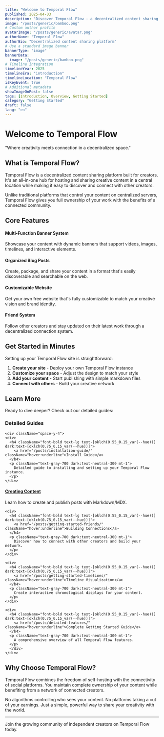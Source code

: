 ```yaml
---
title: "Welcome to Temporal Flow"
published: 2025-04-03
description: "Discover Temporal Flow - a decentralized content sharing platform designed for creative individuals."
image: "/posts/generic/bamboo.png"
# Custom author profile
avatarImage: "/posts/generic/avatar.png"
authorName: "Temporal Flow"
authorBio: "Decentralized content sharing platform"
# Use a standard image banner
bannerType: "image"
bannerData:
  image: "/posts/generic/bamboo.png"
# Timeline integration
timelineYear: 2025
timelineEra: "introduction"
timelineLocation: "Temporal Flow"
isKeyEvent: true
# Additional metadata
showImageOnPost: false
tags: [Introduction, Overview, Getting Started]
category: "Getting Started"
draft: false
lang: "en"
---
```


# Welcome to Temporal Flow

<div className="text-gray-700 dark:text-neutral-300 text-lg italic mb-8">
  "Where creativity meets connection in a decentralized space."
</div>

## What is Temporal Flow?

Temporal Flow is a decentralized content sharing platform built for creators. It's an all-in-one hub for hosting and sharing creative content in a central location while making it easy to discover and connect with other creators.

Unlike traditional platforms that control your content on centralized servers, Temporal Flow gives you full ownership of your work with the benefits of a connected community.

## Core Features

<div className="grid grid-cols-1 md:grid-cols-2 gap-4 mb-8">
  <div className="card-base p-4">
    <h4 className="font-bold mb-2">Multi-Function Banner System</h4>
    <p className="text-sm text-gray-700 dark:text-neutral-300">
      Showcase your content with dynamic banners that support videos, images, timelines, and interactive elements.
    </p>
  </div>
  
  <div className="card-base p-4">
    <h4 className="font-bold mb-2">Organized Blog Posts</h4>
    <p className="text-sm text-gray-700 dark:text-neutral-300">
      Create, package, and share your content in a format that's easily discoverable and searchable on the web.
    </p>
  </div>
  
  <div className="card-base p-4">
    <h4 className="font-bold mb-2">Customizable Website</h4>
    <p className="text-sm text-gray-700 dark:text-neutral-300">
      Get your own free website that's fully customizable to match your creative vision and brand identity.
    </p>
  </div>
  
  <div className="card-base p-4">
    <h4 className="font-bold mb-2">Friend System</h4>
    <p className="text-sm text-gray-700 dark:text-neutral-300">
      Follow other creators and stay updated on their latest work through a decentralized connection system.
    </p>
  </div>
</div>

## Get Started in Minutes

Setting up your Temporal Flow site is straightforward:

1. **Create your site** - Deploy your own Temporal Flow instance
2. **Customize your space** - Adjust the design to match your style
3. **Add your content** - Start publishing with simple markdown files
4. **Connect with others** - Build your creative network

## Learn More

Ready to dive deeper? Check out our detailed guides:

<div className="card-base p-6 mb-6">
  <h3 className="font-bold text-xl mb-4 text-gray-700 dark:text-neutral-400">Detailed Guides</h3>

    <div className="space-y-4">
    <div>
      <h4 className="font-bold text-lg text-[oklch(0.55_0.15_var(--hue))] dark:text-[oklch(0.75_0.15_var(--hue))]">
        <a href="/posts/installation-guide/" className="hover:underline">Install Guide</a>
      </h4>
      <p className="text-gray-700 dark:text-neutral-300 mt-1">
        Detailed guide to installing and setting up your Temporal Flow instance.
      </p>
    </div>

  <div className="space-y-4">
    <div>
      <h4 className="font-bold text-lg text-[oklch(0.55_0.15_var(--hue))] dark:text-[oklch(0.75_0.15_var(--hue))]">
        <a href="/posts/making-posts/" className="hover:underline">Creating Content</a>
      </h4>
      <p className="text-gray-700 dark:text-neutral-300 mt-1">
        Learn how to create and publish posts with Markdown/MDX.
      </p>
    </div>
    
    <div>
      <h4 className="font-bold text-lg text-[oklch(0.55_0.15_var(--hue))] dark:text-[oklch(0.75_0.15_var(--hue))]">
        <a href="/posts/getting-started-friends/" className="hover:underline">Building Connections</a>
      </h4>
      <p className="text-gray-700 dark:text-neutral-300 mt-1">
        Discover how to connect with other creators and build your network.
      </p>
    </div>
    
    <div>
      <h4 className="font-bold text-lg text-[oklch(0.55_0.15_var(--hue))] dark:text-[oklch(0.75_0.15_var(--hue))]">
        <a href="/posts/getting-started-timelines/" className="hover:underline">Timeline Visualization</a>
      </h4>
      <p className="text-gray-700 dark:text-neutral-300 mt-1">
        Create interactive chronological displays for your content.
      </p>
    </div>
    
    <div>
      <h4 className="font-bold text-lg text-[oklch(0.55_0.15_var(--hue))] dark:text-[oklch(0.75_0.15_var(--hue))]">
        <a href="/posts/detailed-features/" className="hover:underline">Complete Getting Started Guide</a>
      </h4>
      <p className="text-gray-700 dark:text-neutral-300 mt-1">
        A comprehensive overview of all Temporal Flow features.
      </p>
      </div>
    </div>
  </div>
</div>

## Why Choose Temporal Flow?

Temporal Flow combines the freedom of self-hosting with the connectivity of social platforms. You maintain complete ownership of your content while benefiting from a network of connected creators.

No algorithms controlling who sees your content. No platforms taking a cut of your earnings. Just a simple, powerful way to share your creativity with the world.

---

<div className="text-center text-gray-600 dark:text-gray-400 italic mt-8">
  Join the growing community of independent creators on Temporal Flow today.
</div>